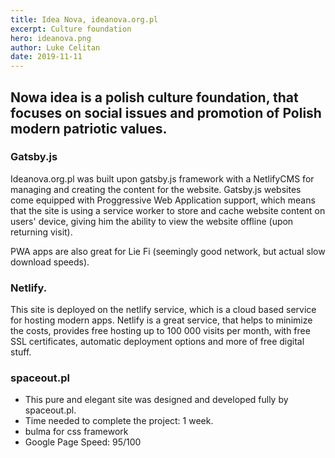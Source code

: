 ```yaml
---
title: Idea Nova, ideanova.org.pl
excerpt: Culture foundation
hero: ideanova.png
author: Luke Celitan
date: 2019-11-11
---
```


## Nowa idea is a polish culture foundation, that focuses on social issues and promotion of Polish modern patriotic values.

### Gatsby.js

Ideanova.org.pl was built upon gatsby.js framework with a NetlifyCMS for managing and creating the content for the website. Gatsby.js websites come equipped with Proggressive Web Application support, which means that the site is using a service worker to store and cache website content on users' device, giving him the ability to view the website offline (upon returning visit).

PWA apps are also great for Lie Fi (seemingly good network, but actual slow download speeds).

### Netlify.

This site is deployed on the netlify service, which is a cloud based service for hosting modern apps.
Netlify is a great service, that helps to minimize the costs, provides free hosting up to 100 000 visits per month, with free SSL certificates, automatic deployment options and more of free digital stuff.

### spaceout.pl

- This pure and elegant site was designed and developed fully by spaceout.pl.
- Time needed to complete the project: 1 week.
- bulma for css framework
- Google Page Speed: 95/100


